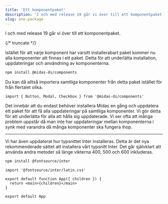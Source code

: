 ```yaml
---
title: 'Ett komponentpaket'
description: 'I och med release 19 går vi över till ett komponentpaket.'
slug: one-package
---
```



I och med release 19 går vi över till ett komponentpaket.

{/* truncate */}

Istället för att varje komponent har varsitt installerabart paket kommer nu alla komponenter att finnas i ett paket. Detta för att underlätta installation, uppdateringar och användning av komponenterna.

```bash npm2yarn
npm install @midas-ds/components
```

Du kan då alltså importera samtliga komponenter från detta paket istället för från flertalet olika.

```tsx
import { Button, Modal, Checkbox } from '@midas-ds/components'
```

Det innebär att du endast behöver installera Midas en gång och uppdatera ett paket för att få alla uppdateringar på samtliga komponenter. Vi gör detta för att underlätta för alla att hålla sig uppdaterade. Vi ser ofta att många problem uppstår då man inte har uppdateringar mellan komponenterna i synk med varandra då många komponenter ska fungera ihop.

---

Vi har även uppdaterat hur typsnittet Inter installeras. Detta är det nya rekommenderade sättet att installera vårt typsnitt Inter. Det går självklart att använda andra metoder så länge vikterna 400, 500 och 600 inkluderas.

```bash npm2yarn
npm install @fontsource/inter
```

```tsx {1} title="App.tsx (rootfilen i din app)"
import '@fontsource/inter/latin.css'

export default function App({ children }) {
  return <main>{children}</main>
}

export default App
```
